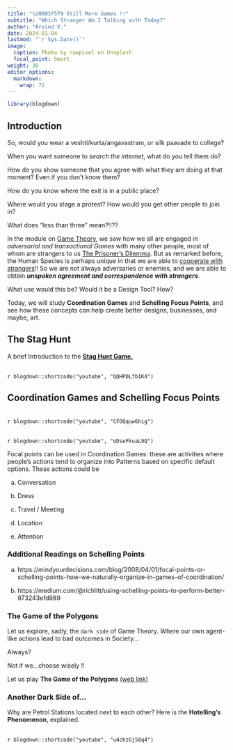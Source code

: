```yaml
---
title: "\U0001F579 Still More Games !!"
subtitle: "Which Stranger Am I Talking with Today?"
author: "Arvind V."
date: 2024-01-04
lastmod: "`r Sys.Date()`"
image:
  caption: Photo by rawpixel on Unsplash
  focal_point: Smart
weight: 30
editor_options: 
  markdown: 
    wrap: 72
---
```



```r
library(blogdown)
```

## Introduction

So, would you wear a veshti/kurta/angavastram, or silk paavade to college?

When you want someone to *search the internet*, what do you tell them
do? 

How do you show someone that you agree with what they are doing at
that moment? Even if you don't know them?

How do you know where the exit is in a public place?

Where would you stage a protest? How would you get other people to join in?

What does "less than three" mean?!!??

In the module on [Game Theory](), we saw how we all are engaged in *adversarial and transactional Games* with many other people, most of 
whom are strangers to us [The Prisoner's Dilemma](). But as remarked before, the Human Species is perhaps unique in that we are able to <u>[cooperate with strangers](https://fee.org/media/4316/547_42.pdf)</u>!! So we are not always adversaries or enemies, and we are able to obtain ***unspoken agreement and correspondence with strangers***.

What use would this be? Would it be a Design Tool? How?

Today, we will study **Coordination Games** and **Schelling Focus Points**, and see how these concepts can help create better designs, businesses, and maybe, art.

## The Stag Hunt

A brief Introduction to the [**Stag Hunt Game.**](https://www.heretical.com/pound/staghunt.html)

 <br> `r blogdown::shortcode("youtube", "QQHPDLfbIK4")` <br>


## Coordination Games and Schelling Focus Points 

 <br> `r blogdown::shortcode("youtube", "CFOQquw6hig")` <br>


 <br> `r blogdown::shortcode("youtube", "oDsePkuaL9Q")` <br>


Focal points can be used in Coordination Games: these are activities where people's actions tend to organize into Patterns based on specific default options. These actions could be 

a) Conversation

b) Dress

c) Travel / Meeting

d) Location

e) Attention

### Additional Readings on Schelling Points

a) https://mindyourdecisions.com/blog/2008/04/01/focal-points-or-schelling-points-how-we-naturally-organize-in-games-of-coordination/

b) https://medium.com/@richlitt/using-schelling-points-to-perform-better-973243efd989

### The Game of the Polygons

Let us explore, sadly, the `dark side` of Game Theory. Where our own agent-like actions lead to bad outcomes in Society...

Always?

Not if we...choose wisely !!


Let us play **The Game of the Polygons** [(web link)](https://ncase.me/polygons/)


### Another Dark Side of...

Why are Petrol Stations located next to each other? Here is the **Hotelling's Phenomenon**, explained. 

 <br> `r blogdown::shortcode("youtube", "u4cKzGj58q4")` <br>
